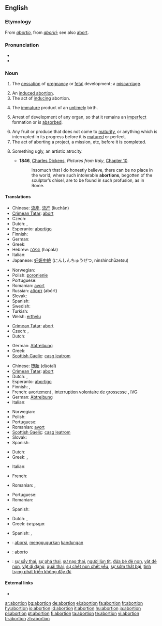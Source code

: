 ==English==

===Etymology===
From {{L.}} ''[[abortio]]'', from ''[[aboriri]]''; see also [[abort]].

===Pronunciation===
* {{audio|en-us-abortion.ogg|Audio (US)}}
* {{rhymes|ɔː(r)ʃən}}

===Noun===
{{en-noun}}

# {{medicine|or|dated}} The [[cessation]] of [[pregnancy]] or [[fetal]] development; a [[miscarriage]].
# An [[induced abortion]].
# The act of [[induce|inducing]] abortion.
# {{dated}} The [[immature]] product of an [[untimely]] birth.
# {{biology}} Arrest of development of any organ, so that it remains an [[imperfect]] formation or is [[absorbed]].
# Any fruit or produce that does not come to [[maturity]], or anything which is interrupted in its progress before it is [[matured]] or perfect.
# The act of aborting a project, a mission, etc, before it is completed.
# {{art}} Something ugly, an artistic atrocity.
#* '''1846''', [[w:Charles Dickens|Charles Dickens]], ''Pictures from Italy'', [http://etext.virginia.edu/etcbin/ot2www-pubeng?specfile=/texts/english/modeng/publicsearch/modengpub.o2w&act=text&offset=269656481&textreg=2&query=abortion&id=DicPict Chapter 10].
#*: Insomuch that I do honestly believe, there can be no place in the world, where such intolerable '''abortions''', begotten of the sculptor’s chisel, are to be found in such profusion, as in Rome.

====Translations====
{{trans-top|miscarriage}}
* Chinese: [[流產]], [[流产]] (líuchăn)
* [[Crimean Tatar]]: [[abort#Crimean Tatar|abort]]
* Czech: {{t-|cs|potrat|m}}
* Dutch: {{t|nl|miskraam|n}}, {{t+|nl|abortus|m}}
* Esperanto: [[abortigo]]
* Finnish: {{t-|fi|keskenmeno}}
* German: {{t+|de|Fehlgeburt|f}}
* Greek: {{t+|el|αποβολή|f|sc=Grek}}
* Hebrew: [[הפלה]] (hapala) {{f}}
* Italian: {{t+|it|aborto|m}}
* Japanese: [[妊娠中絶]] (にんしんちゅうぜつ, ninshinchūzetsu)
{{trans-mid}}
* Norwegian: {{t+|no|abort|m}}
* Polish: [[poronienie]] {{n}}
* Portuguese: {{t+|pt|aborto|m}}
* Romanian: [[avort]] {{n}}
* Russian: [[аборт]] {{m}} (abórt)
* Slovak: {{t-|sk|potrat|m}}
* Spanish: {{t+|es|aborto|m}}
* Swedish: {{t+|sv|abort|c}}
* Turkish: {{t-|tr|kürtaj}}
* Welsh: [[erthylu]] {{c}}
{{trans-bottom}}

{{trans-top|induced abortion}}
* [[Crimean Tatar]]: [[abort#Crimean Tatar|abort]]
* Czech: {{t+|cs|interrupce|f}}, {{t-|cs|potrat|m}}
* Dutch: {{t+|nl|abortus|m}}
{{trans-mid}}
* German: [[Abtreibung]] {{f}}
* Greek: {{t+|el|έκτρωση|f|sc=Grek}}
* [[Scottish Gaelic]]: [[casg leatrom]] {{m}}
{{trans-bottom}}

{{trans-top|act of inducing abortion}}
* Chinese: [[墮胎]] (dùotaī)
* [[Crimean Tatar]]: [[abort#Crimean Tatar|abort]]
* Dutch: {{t|nl|abortie|m}}, {{t+|nl|abortus|m}}
* Esperanto: [[abortigo]]
* Finnish: {{t+|fi|abortti}}, {{t+|fi|raskaudenkeskeytys}}
* French: [[avortement]] {{m}}, [[interruption volontaire de grossesse]] {{f}}, [[IVG]] {{f}}
* German: [[Abtreibung]] {{f}}
* Italian: {{t+|it|aborto|m}}
{{trans-mid}}
* Norwegian: {{t+|no|abort}}
* Polish: {{t+|pl|aborcja|f}}
* Portuguese: {{t+|pt|aborto|m}}
* Romanian: [[avort]] {{n}}
* [[Scottish Gaelic]]: [[casg leatrom]] {{m}}
* Slovak: {{t-|sk|potrat|m}}
* Spanish: {{t+|es|aborto|m}}
{{trans-bottom}}

{{trans-top|immature product of an untimely birth}}
* Dutch: {{t|nl|miskraam|n}}
* Greek: {{t+|el|εξάμβλωμα|n|sc=Grek}}, {{t+|el|έκτρωμα|n|sc=Grek}}
{{trans-mid}}
* Italian: {{t-|it|abortivo|m}}
{{trans-bottom}}

{{trans-top|biology: arrest of development of an organ}}
{{trans-mid}}
{{trans-bottom}}

{{trans-top|fruit/produce that doesn’t come to maturity}}
* French: {{t+|fr|avorton|m}}
{{trans-mid}}
* Romanian: {{t-|ro|embrion|m}}, {{t-|ro|germen|m}}
{{trans-bottom}}

{{trans-top|the act of aborting a project, etc}}
* Portuguese: {{t+|pt|aborto|m}}
* Romanian: {{t+|ro|abandon|n}}
{{trans-mid}}
* Spanish: {{t+|es|aborto|m}}
{{trans-bottom}}

{{trans-top|something ugly}}
* Dutch: {{t|nl|misbaksel|n}}, {{t|nl|miskraam|n}}
* Greek: έκτρωμα {{n}}
{{trans-mid}}
* Spanish: {{t+|es|aborto|m}}, {{t-|es|engendro|m}}
{{trans-bottom}}

{{checktrans-top}}
* {{ttbc|Indonesian}}: [[aborsi]], [[gugur|menggugurkan]] [[kandung|kandungan]]
* {{ttbc|Interlingua}}: [[aborto#Interlingua|aborto]]
* {{ttbc|Vietnamese}}: [[sự sẩy thai]], [[sự phá thai]], [[sự nạo thai]], [[người lùn tịt]], [[đứa bé đẻ non]], [[vật đẻ non]], [[vật dị dạng]], [[quái thai]], [[sự chết non chết yểu]], [[sự sớm thất bại]], [[tình trạng phát triển không đầy đủ]]
{{trans-bottom}}

====External links====
* {{pedialite}}

[[ar:abortion]]
[[bg:abortion]]
[[de:abortion]]
[[el:abortion]]
[[fa:abortion]]
[[fr:abortion]]
[[hy:abortion]]
[[io:abortion]]
[[id:abortion]]
[[it:abortion]]
[[hu:abortion]]
[[ja:abortion]]
[[pl:abortion]]
[[pt:abortion]]
[[fi:abortion]]
[[ta:abortion]]
[[te:abortion]]
[[vi:abortion]]
[[tr:abortion]]
[[zh:abortion]]